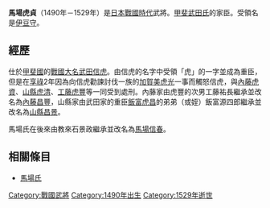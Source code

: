 {{japanese|japanese=馬場 虎貞|kana=ばば とらさだ|romaji=Baba Torasada}}
'''馬場虎貞'''（1490年－1529年）是[[日本戰國時代|日本戰國時代]]武將。[[甲斐武田氏|甲斐武田氏]]的家臣。受領名是[[伊豆守|伊豆守]]。

== 經歷 ==
仕於[[甲斐國|甲斐國]]的[[戰國大名|戰國大名]][[武田信虎|武田信虎]]。由信虎的名字中受領「虎」的一字並成為重臣，但是在[[享祿|享祿]]2年因為向信虎勸諫討伐一族的[[加賀美虎光|加賀美虎光]]一事而觸怒信虎，與[[內藤虎資|內藤虎資]]、[[山縣虎清|山縣虎清]]、[[工藤虎豐|工藤虎豐]]等一同受到處刑。內藤家由虎豐的次男工藤祐長繼承並改名為[[內藤昌豐|內藤昌豐]]，山縣家由武田家的重臣[[飯富虎昌|飯富虎昌]]的弟弟（或姪）飯富源四郎繼承並改名為[[山縣昌景|山縣昌景]]。

馬場氏在後來由教來石景政繼承並改名為[[馬場信春|馬場信春]]。

== 相關條目 ==
*[[馬場氏|馬場氏]]

[[Category:戰國武將|Category:戰國武將]]
[[Category:1490年出生|Category:1490年出生]]
[[Category:1529年逝世|Category:1529年逝世]]
